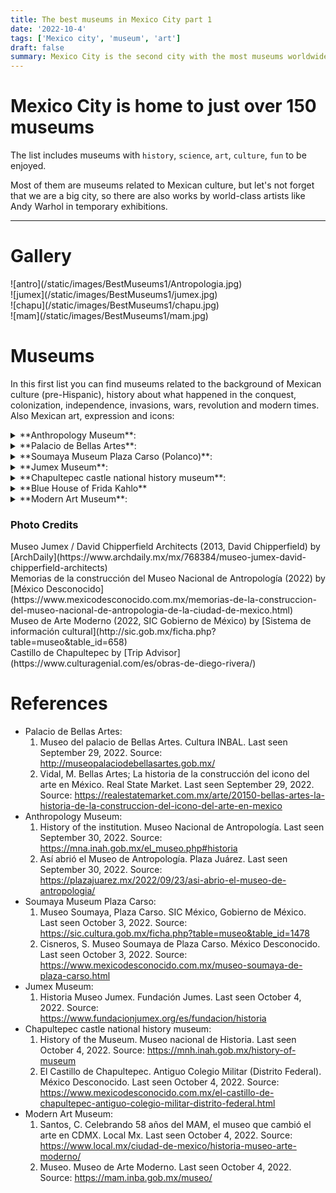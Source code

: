 ```yaml
---
title: The best museums in Mexico City part 1
date: '2022-10-4'
tags: ['Mexico city', 'museum', 'art']
draft: false
summary: Mexico City is the second city with the most museums worldwide.
---
```


# Mexico City is home to just over 150 museums

The list includes museums with `history`, `science`, `art`, `culture`, `fun` to be enjoyed.

Most of them are museums related to Mexican culture, but let's not forget that we are a big city,
so there are also works by world-class artists like Andy Warhol in temporary exhibitions.

---

# Gallery

<div className="flex flex-wrap -mx-2 overflow-hidden xl:-mx-2">
  <div className="my-1 px-2 w-full overflow-hidden xl:my-1 xl:px-2 xl:w-1/2">
    ![antro](/static/images/BestMuseums1/Antropologia.jpg)
  </div>
  <div className="my-1 px-2 w-full overflow-hidden xl:my-1 xl:px-2 xl:w-1/2">
    ![jumex](/static/images/BestMuseums1/jumex.jpg)
  </div>
  <div className="my-1 px-2 w-full overflow-hidden xl:my-1 xl:px-2 xl:w-1/2">
    ![chapu](/static/images/BestMuseums1/chapu.jpg)
  </div>
  <div className="my-1 px-2 w-full overflow-hidden xl:my-1 xl:px-2 xl:w-1/2">
    ![mam](/static/images/BestMuseums1/mam.jpg)
  </div>
</div>

# Museums

In this first list you can find museums related to the background of Mexican culture (pre-Hispanic), history about what happened in the conquest, colonization, independence, invasions, wars, revolution and modern times. Also Mexican art, expression and icons:

<details>
  <summary>**Anthropology Museum**: </summary>
  <ul>
    <li type="square"> Official [Website](https://mna.inah.gob.mx/) of the museum. </li>
    <li type="square">
      {' '}
      Context and history. The museum opened almost half a century ago on Reforma Avenue, but this museum
      was found in different locations in the city, housing works and relics from the beginning of man
      since its inception. passing through the pre-Hispanic cultures in Mesoamerica and Aridoamerica,
      to a more contemporary Mexico. It is one of the most important museums in the world not only for
      its architecture, but also for the collection and history that it tells of the antecedents of humanity
      on this side of the world.{' '}
    </li>
    <li type="square"> You will find inside. </li>- A) Topics. - i) [Tlaloc Monolith](https://www.mexicodesconocido.com.mx/tlaloc-la-nostalgia-de-un-pueblo-estado-de-mexico.html).
    It is a monument that was discovered on the outskirts of Mexico City and was placed at the entrance
    of the museum. - ii) Mural of day and night by Rufino Tamayo. - iii) Engraving of the [Boturini codex](https://en.wikipedia.org/wiki/Codex_Boturini)
    behin the main entrance and in front of the fountain (above). The codex tells how the Aztecs arrived
    from Aztlan to found Tenochtitlan (now Mexico City). The story has to do with the shield of the Mexican
    flag. - iv) Ruin of the [Aztec calendar](https://en.wikipedia.org/wiki/Aztec_sun_stone), which is
    the reverse of ten peso coin. - v) Reproduction of Moctezuma's headdress that remains in the Ethnographic
    Museum of Vienna. - B) Permanet exhibition. The permanent exhibitions are about the origins of man,
    how they came to the continent, the history and relics of Mesoamerican cultures such as the Olmec,
    Teotihuacan, Toltec, Zapotec, Totonaca, as well as the `Aztec` and `Maya`, among others. You will
    find exhibitions about the regions with more traditions and cultures describing them. - C) Temporal
    exhibitions. the exhibitions are of a national nature, in the same way with relics from other parts
    of the country, but sometimes they are international, mainly from the USA and Europe.
    <li type="square"> How to arrive. </li>- A) From Chapultepec subway station. Walk like a 20 minutes
    or walk and take metrobus or bus in Reforma Avenue (option below). - B) The Metrobus Anthropology
    Station. https://www.metrobus.cdmx.gob.mx/mapas-de-sistema/mapa-linea-7 - C) By bus from Bellas Artes
    (Downtown). https://moovitapp.com/index/es-419/transporte_p%C3%BAblico-line-REFORMA_BICENTENARIO-Ciudad_de_Mexico-822-938755-39136558-0
    <li type="square"> Cost. 85 MXN / 4.25 dls. Not online tickets.</li>
    <li type="square"> Open: Tuesday to Saturday from 10 to 17. </li>
    <li type="square"> Level of Security: ⭐️⭐️⭐️⭐️⭐️ (4.5) </li>
    <li type="square">
      {' '}
      Guided tours. There are guides outside the museum that can give you the tour in different languages,
      they charge you 500 pesos in Spanish, 700 in English or Portuguese, there are German and French
      with other external guides (the price may vary), being the extra entrance. The tours in Spanish,
      English and Portuguese are from Tuesday to Saturday from 10 to 3 or 4.{' '}
    </li>
    <li type="square"> What eat. </li>
    <li type="square"> Additional material. </li>
  </ul>
</details>

<details>
  <summary>**Palacio de Bellas Artes**:</summary>
  <ul>
    <li type="square">
      {' '}
      Official [Website](http://museopalaciodebellasartes.gob.mx/) of the museum.{' '}
    </li>
    <li type="square">
      {' '}
      Context and history. The palace was built by order of former president Porfirio Díaz, who wanted
      to represent the centenary of Mexico's independence. The architect who initially dedicated himself
      to the construction was the Italian Adamo Boari who followed the currents of Art Nouveau. The plan
      of the palace is said to be based on the Aztec god of rain, Tlaloc. The building was delayed due
      to all the problems of the Mexican revolution, but it ended in 1934, opening with a series of murals
      by Diego Rivera, José Clemente Orozco, David Alfaro Siqueiros, among other artists.{' '}
    </li>
    <li type="square"> You will find inside. </li>- A) Permanet exhibition. The frescos that show the
    background and culture of Mexico, criticism of the government, science and technology, and where
    Mexican and world society is, and where we are headed. It is worth emphasizing that there is a dichotomy
    between two murals, "The Man in Control of the Universe" and "Katharsis", one telling us that man
    will dominate the machines and the other that the machines will dominate us. Who will be right? In
    the future I will launch a book that will explain this. - B) Temporal exhibitions. The exhibitions
    are mostly national, being works that are touring abroad, or international art exhibitions.
    <li type="square"> How to arrive. </li>- A) By trolleybus at the Bellas Artes/Santa Veracruz stations.https://www.ste.cdmx.gob.mx/linea-1
    - B) Coming out of the subway Bellas Artes. https://metro.cdmx.gob.mx/storage/app/media/red/plano_red19.pdf
    - C) By metrobus at the Bellas Artes/Museo Franz Mayer stations. https://www.metrobus.cdmx.gob.mx/mapas-de-sistema/mapa-linea-4
    <li type="square">
      {' '}
      Cost. Weekends 80 MXN/4 dls. Camera permit 30 MXN/1.5 dls. Sundays is Free. International students
      the admision is free. Not online tickets.{' '}
    </li>
    <li type="square">
      {' '}
      Open: Tuesday from 10 to 18. Wednesday from 11 to 18. Thursday to Sunday from 10 to 18.{' '}
    </li>
    <li type="square"> Level of Security: ⭐️⭐️⭐️⭐️⭐️ (4) </li>
    <li type="square"> Guided tours. </li>
    <li type="square"> What eat. </li>
    <li type="square"> Additional material. . </li>
  </ul>
</details>

<details>
  <summary>**Soumaya Museum Plaza Carso (Polanco)**: </summary>
  <ul>
    <li type="square">
      {' '}
      Official [Website](http://sic.gob.mx/ficha.php?table=museo&table_id=1478) of the museum.{' '}
    </li>
    <li type="square">
      {' '}
      Context and history. It is one of the three museums that emerged from the foundation of Carlos
      Slim, the richest man in the country, with the purpose of disseminating the art collections that
      he owns and has had access to. This museum has the particularity that its facade is irregular,
      made of aluminum hexagons, making it an excellent place to take photos. There are usually a lot
      of people, come early.{' '}
    </li>
    <li type="square">
      {' '}
      You will find inside. There are about six floors with works by Diego Rivera, Henry Matisse, sculptures
      by Augusto Rodin such as Dante Alighieri's interpretation of Hell's Gate, relics from the East,
      paintings and art from Europe, Mexican art, among others.{' '}
    </li>
    <li type="square"> How to arrive. </li>- A) From Buenavista subway station take the bus
    (return). - B) From San Cosme subway station take the bus (Lago zurich stop).
    https://moovitapp.com/index/es-419/transporte_p%C3%BAblico-line-COTOBUSA
    Ciudad_de_Mexico-822-938755-11593511-1 // (Return to Buenavista or San Cosme subway station,
    arrive in Miguel de Cervantes Saavedra - Antara stop)
    https://moovitapp.com/index/es-419/transporte_p%C3%BAblico-line-COTOBUSA-Ciudad_de_Mexico-822-938755-11593511-4
    - C) Walk from Polanco subway sattion (25 minutes). https://goo.gl/maps/eHpSjkVcGfr6mqMt6
    <li type="square"> Cost. Is free all days. Not online tickets.</li>
    <li type="square"> Open: Everyday from 10:30 to 18:30. </li>
    <li type="square"> Level of Security: ⭐️⭐️⭐️⭐️⭐️ (4.5) </li>
    <li type="square"> Guided tours. . </li>
    <li type="square"> What eat. </li>
    <li type="square"> Additional material. </li>
  </ul>
</details>

<details>
  <summary> **Jumex Museum**: </summary>
  <ul>
    <li type="square">
      {' '}
      Official [Website](https://www.fundacionjumex.org/en/fundacion) of the museum.{' '}
    </li>
    <li type="square">
      {' '}
      Context and history. In a similar way to Carlos Slim, Eugenio López Alonso opens to the public
      the works to which he had access, in his juice factory located in Ecatepec, on the outskirts of
      the City, and because of the distance, he builds this enclosure in front of the Soumaya Museum
      to make it available to the public. Both museums are quite young, just 9 and 16 years old. There
      are usually a lot of people, come early.{' '}
    </li>
    <li type="square">
      {' '}
      You will find inside. All the exhibitions are temporary of abstract art, but in general they are
      very good, they have approaches that are not easy to identify. Lately, Mexican or Latin exhibitions
      have arrived, and the best thing is the view towards the Soumaya museum, for some extraordinary
      photos for Instagram.{' '}
    </li>
    <li type="square">
      {' '}
      How to arrive. The museum is in front of the soumaya, so the ways to get there are the same{' '}
    </li>
    <li type="square"> Cost. Free. Not online tickets.</li>
    <li type="square"> Open: Tuesday to Sunday from 10 to 17. Saturday open until 19.</li>
    <li type="square"> Level of Security: ⭐️⭐️⭐️⭐️⭐️ (4.5) </li>
    <li type="square">
      {' '}
      Guided tours. Send an [email](grupos@fundacionjumex.org) to check the availability and complete
      [form](https://forms.gle/Z43SeaDugNU1heGC8).{' '}
    </li>
    <li type="square"> What eat. </li>
    <li type="square"> Additional material. </li>
  </ul>
</details>

<details>
  <summary> **Chapultepec castle national history museum**: </summary>
  <ul>
    <li type="square"> Official [Website](https://mnh.inah.gob.mx/home-en) of the museum. </li>
    <li type="square">
      {' '}
      Context and history. To begin with, the museum is located in the Chapultepec forest, which is one
      of the largest green areas in Mexico City. The name comes from Nahuátl, which means grasshopper
      hill, that's why you will see a couple of sculptures denoting this insect. This is the only castle
      in America and it served as a fort for when the [child heroes](https://www.gob.mx/sedena/acciones-y-programas/ninos-heroes)
      died in battle when we suffered the invasion by the USA and they forced us to sell more than half
      of our territory. Similarly, when we suffered from the [French intervention](https://www.gob.mx/sedena/documentos/la-intervencion-francesa),
      Emperor Maximilian of Hapsburg together with his wife Carlota, they lived in the castle. In the
      period of Revolution and post-revolution, a couple of Presidents of Mexico lived, such as Porfirio
      Díaz and Plutarco Elías Calles. Soon you can realize that we have suffered many wars.{' '}
    </li>
    <li type="square">
      {' '}
      You will find inside. It is a very large museum, with many gardens and a beautiful view of Reforma
      Avenue, being able to see the angel of independence from here. I recommend that you go before or
      after noon because there are too many people.{' '}
    </li>
    <li type="square">
      {' '}
      How to arrive. From Chapultepec subway station, walk for approximately 15 minutes.{' '}
    </li>
    <li type="square">
      {' '}
      Cost. 85 MXN/4.25 dls. Camera permission 50 MXN/2.5 dls. If you want to use the lockers, you must
      pay an extra 10 pesos at the machines. Not online tickets.{' '}
    </li>
    <li type="square"> Open: Tuesday to Sunday from 9 to 17. </li>
    <li type="square"> Level of Security: ⭐️⭐️⭐️⭐️⭐️ (4.5) </li>
    <li type="square">
      {' '}
      Guided tours. After climbing the hill, outside the castle you will find guides who can give you
      a tour in different languages, but they are not cheap..{' '}
    </li>
    <li type="square"> What eat. </li>
    <li type="square">
      {' '}
      Additional material. Infographics in English are available throughout the museum.
    </li>
  </ul>
</details>

<details>
  <summary> **Blue House of Frida Kahlo** </summary>
  <ul>
    <li type="square">
      {' '}
      You can find the info in the section of [Frida Kahlo](/blog/diegoNFrida) and Diego Rivera.{' '}
    </li>
  </ul>
</details>

<details>
  <summary> **Modern Art Museum**: </summary>
  <ul>
    <li type="square">
      {' '}
      Official [Website](https://mam.inba.gob.mx/informacion-general) of the museum.{' '}
    </li>
    <li type="square">
      {' '}
      Context and history. It is a fairly young museum, with an origin in the Palace of Fine Arts, which
      designated the National Museum of Plastic Arts (which houses modern art). Seeing this, INBAL (the
      Institute of Fine Arts of Mexico) decided to create a museum in the city for this segment of art.{' '}
    </li>
    <li type="square">
      {' '}
      You will find inside. The museum usually hosts temporary exhibitions, mostly to the art and past
      of mexico, but what is permanent is the sculpture garden that surrounds it, as well as Frida Kahlo's
      `Two Fridas` painting.{' '}
    </li>
    <li type="square"> How to arrive. </li>- A) From Chapultepec subway station, walk for
    approximately 15 minutes - B) Gandhi Station of metrobus.
    https://www.metrobus.cdmx.gob.mx/mapas-de-sistema/mapa-linea-7
    <li type="square"> Cost. 80 MXN/4 dls. Not online tickets. Sundays is free. </li>
    <li type="square"> Open: Tuesday to Sunday from 10:15 to 17:30. </li>
    <li type="square"> Level of Security: ⭐️⭐️⭐️⭐️⭐️ (4.5) </li>
    <li type="square">
      {' '}
      Guided tours. Tuesday to Friday from 11 a.m. to 1 p.m. tours can be given in English.{' '}
    </li>
    <li type="square"> What eat. </li>
    <li type="square">
      {' '}
      Additional material. A couple of audios are available in English, as well as a couple of infographics
      and QR codes to read them.{' '}
    </li>
  </ul>
</details>

### Photo Credits

<div>
  Museo Jumex / David Chipperfield Architects (2013, David Chipperfield) by
  [ArchDaily](https://www.archdaily.mx/mx/768384/museo-jumex-david-chipperfield-architects)
</div>
<div>
  Memorias de la construcción del Museo Nacional de Antropología (2022) by [México
  Desconocido](https://www.mexicodesconocido.com.mx/memorias-de-la-construccion-del-museo-nacional-de-antropologia-de-la-ciudad-de-mexico.html)
</div>
<div>
  Museo de Arte Moderno (2022, SIC Gobierno de México) by [Sistema de información
  cultural](http://sic.gob.mx/ficha.php?table=museo&table_id=658)
</div>
<div>
  Castillo de Chapultepec by [Trip Advisor](https://www.culturagenial.com/es/obras-de-diego-rivera/)
</div>

# References

- Palacio de Bellas Artes:
  1. Museo del palacio de Bellas Artes. Cultura INBAL. Last seen September 29, 2022. Source:
     http://museopalaciodebellasartes.gob.mx/
  2. Vidal, M. Bellas Artes; La historia de la construcción del icono del arte en México. Real State Market. Last seen September 29, 2022. Source:
     https://realestatemarket.com.mx/arte/20150-bellas-artes-la-historia-de-la-construccion-del-icono-del-arte-en-mexico
- Anthropology Museum:
  1. History of the institution. Museo Nacional de Antropología. Last seen September 30, 2022. Source: https://mna.inah.gob.mx/el_museo.php#historia
  2. Así abrió el Museo de Antropología. Plaza Juárez. Last seen September 30, 2022. Source: https://plazajuarez.mx/2022/09/23/asi-abrio-el-museo-de-antropologia/
- Soumaya Museum Plaza Carso:
  1. Museo Soumaya, Plaza Carso. SIC México, Gobierno de México. Last seen October 3, 2022. Source:
     https://sic.cultura.gob.mx/ficha.php?table=museo&table_id=1478
  2. Cisneros, S. Museo Soumaya de Plaza Carso. México Desconocido. Last seen October 3, 2022. Source: https://www.mexicodesconocido.com.mx/museo-soumaya-de-plaza-carso.html
- Jumex Museum:
  1. Historia Museo Jumex. Fundación Jumes. Last seen October 4, 2022. Source: https://www.fundacionjumex.org/es/fundacion/historia
- Chapultepec castle national history museum:
  1. History of the Museum. Museo nacional de Historia. Last seen October 4, 2022. Source: https://mnh.inah.gob.mx/history-of-museum
  2. El Castillo de Chapultepec. Antiguo Colegio Militar (Distrito Federal). México Desconocido. Last seen October 4, 2022. Source: https://www.mexicodesconocido.com.mx/el-castillo-de-chapultepec-antiguo-colegio-militar-distrito-federal.html
- Modern Art Museum:
  1. Santos, C. Celebrando 58 años del MAM, el museo que cambió el arte en CDMX. Local Mx. Last seen October 4, 2022. Source: https://www.local.mx/ciudad-de-mexico/historia-museo-arte-moderno/
  2. Museo. Museo de Arte Moderno. Last seen October 4, 2022. Source: https://mam.inba.gob.mx/museo/
